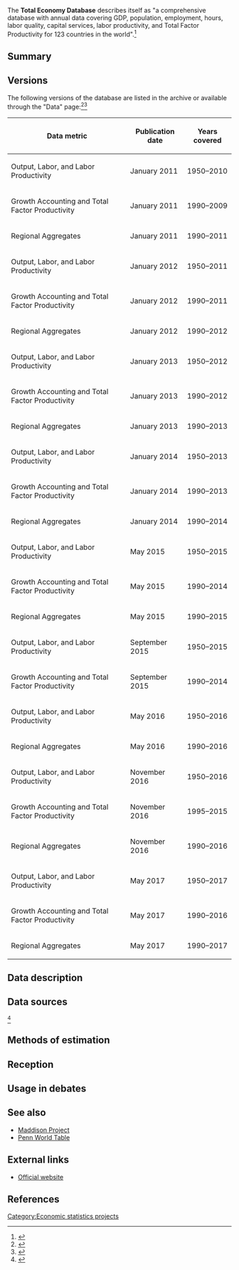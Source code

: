 The '''Total Economy Database''' describes itself as "a comprehensive database with annual data covering GDP, population, employment, hours, labor quality, capital services, labor productivity, and Total Factor Productivity for 123 countries in the world".<ref>{{cite web |url=https://www.conference-board.org/data/economydatabase/index.cfm?id=27722 |title=About the Total Economy Database |accessdate=October 17, 2017}}</ref>

==Summary==

==Versions==

The following versions of the database are listed in the archive or available through the "Data" page:<ref>{{cite web |url=https://www.conference-board.org/data/economydatabase/index.cfm?id=30565 |title=Total Economy Database Archive |accessdate=October 17, 2017}}</ref><ref>{{cite web |url=https://www.conference-board.org/data/economydatabase/index.cfm?id=27762 |title=Total Economy Database Data |accessdate=October 18, 2017}}</ref>

{| class="sortable wikitable"
|-
! Data metric !! Publication date !! Years covered
|-
| Output, Labor, and Labor Productivity || January 2011 || 1950–2010
|-
| Growth Accounting and Total Factor Productivity || January 2011 || 1990–2009
|-
| Regional Aggregates || January 2011 || 1990–2011
|-
| Output, Labor, and Labor Productivity || January 2012 || 1950–2011
|-
| Growth Accounting and Total Factor Productivity || January 2012 || 1990–2011
|-
| Regional Aggregates || January 2012 || 1990–2012
|-
| Output, Labor, and Labor Productivity || January 2013 || 1950–2012
|-
| Growth Accounting and Total Factor Productivity || January 2013 || 1990–2012
|-
| Regional Aggregates || January 2013 || 1990–2013
|-
| Output, Labor, and Labor Productivity || January 2014 || 1950–2013
|-
| Growth Accounting and Total Factor Productivity || January 2014 || 1990–2013
|-
| Regional Aggregates || January 2014 || 1990–2014
|-
| Output, Labor, and Labor Productivity || May 2015 || 1950–2015
|-
| Growth Accounting and Total Factor Productivity || May 2015 || 1990–2014
|-
| Regional Aggregates || May 2015 || 1990–2015
|-
| Output, Labor, and Labor Productivity || September 2015 || 1950–2015
|-
| Growth Accounting and Total Factor Productivity || September 2015 || 1990–2014
|-
| Output, Labor, and Labor Productivity || May 2016 || 1950–2016
|-
| Regional Aggregates || May 2016 || 1990–2016
|-
| Output, Labor, and Labor Productivity || November 2016 || 1950–2016
|-
| Growth Accounting and Total Factor Productivity || November 2016 || 1995–2015
|-
| Regional Aggregates || November 2016 || 1990–2016
|-
| Output, Labor, and Labor Productivity || May 2017 || 1950–2017
|-
| Growth Accounting and Total Factor Productivity || May 2017 || 1990–2016
|-
| Regional Aggregates || May 2017 || 1990–2017
|}

==Data description==

==Data sources==

<ref>{{cite web |url=https://www.conference-board.org/data/economydatabase/index.cfm?id=27770 |title=Sources and Methods used to construct the Total Economy Database |accessdate=October 18, 2017}}</ref>

==Methods of estimation==

==Reception==

==Usage in debates==

==See also==

* [[Maddison Project]]
* [[Penn World Table]]

==External links==

* [https://www.conference-board.org/data/economydatabase/ Official website]

==References==

{{Reflist|30em}}

[[Category:Economic statistics projects]]
